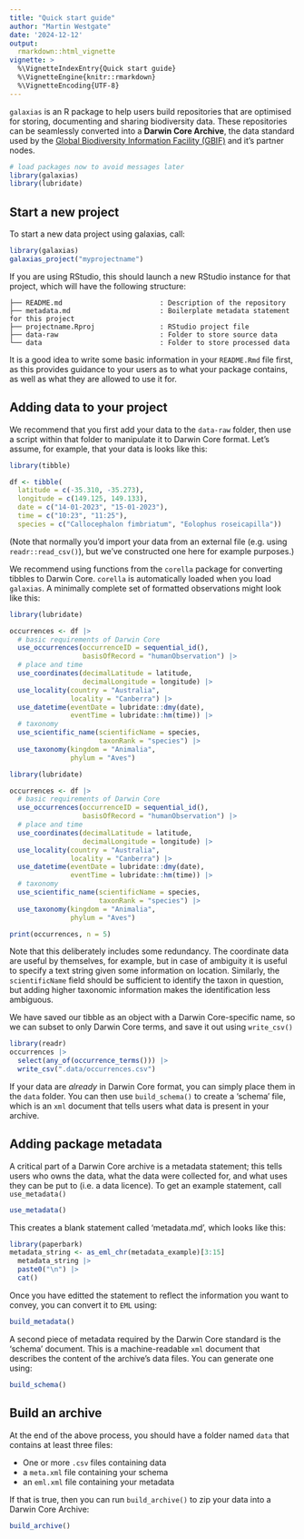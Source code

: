 ```yaml
---
title: "Quick start guide"
author: "Martin Westgate"
date: '2024-12-12'
output:
  rmarkdown::html_vignette
vignette: >
  %\VignetteIndexEntry{Quick start guide}
  %\VignetteEngine{knitr::rmarkdown}
  %\VignetteEncoding{UTF-8}
---
```


`galaxias` is an R package to help users build repositories that are optimised
for storing, documenting and sharing biodiversity data. These repositories can 
be seamlessly converted into a **Darwin Core Archive**, the data standard used 
by the [Global Biodiversity Information Facility (GBIF)](https://gbif.org) and
it's partner nodes.

```r
# load packages now to avoid messages later
library(galaxias)
library(lubridate)
```

## Start a new project

To start a new data project using galaxias, call: 

```r
library(galaxias)
galaxias_project("myprojectname")
```

If you are using RStudio, this should launch a new RStudio instance for
that project, which will have the following structure:

```
├── README.md                        : Description of the repository
├── metadata.md                      : Boilerplate metadata statement for this project
├── projectname.Rproj                : RStudio project file
├── data-raw                         : Folder to store source data
└── data                             : Folder to store processed data
```

It is a good idea to write some basic information in your `README.Rmd` file
first, as this provides guidance to your users as to what your package contains,
as well as what they are allowed to use it for.

## Adding data to your project

We recommend that you first add your data to the `data-raw` folder, then use a 
script within that folder to manipulate it to Darwin Core format. Let's assume, 
for example, that your data is looks like this:

```r
library(tibble)

df <- tibble(
  latitude = c(-35.310, -35.273),
  longitude = c(149.125, 149.133),
  date = c("14-01-2023", "15-01-2023"),
  time = c("10:23", "11:25"),
  species = c("Callocephalon fimbriatum", "Eolophus roseicapilla"))
```

(Note that normally you'd import your data from an external file (e.g. using
`readr::read_csv()`), but we've constructed one here for example purposes.)

We recommend using functions from the `corella` package for converting tibbles 
to Darwin Core. `corella` is automatically loaded when you load `galaxias`. A 
minimally complete set of formatted observations might look like this:

```r
library(lubridate)

occurrences <- df |>
  # basic requirements of Darwin Core
  use_occurrences(occurrenceID = sequential_id(),
                  basisOfRecord = "humanObservation") |> 
  # place and time
  use_coordinates(decimalLatitude = latitude, 
                  decimalLongitude = longitude) |>
  use_locality(country = "Australia", 
               locality = "Canberra") |>
  use_datetime(eventDate = lubridate::dmy(date),
               eventTime = lubridate::hm(time)) |>
  # taxonomy
  use_scientific_name(scientificName = species, 
                      taxonRank = "species") |>
  use_taxonomy(kingdom = "Animalia", 
               phylum = "Aves") 
```

```r
library(lubridate)

occurrences <- df |>
  # basic requirements of Darwin Core
  use_occurrences(occurrenceID = sequential_id(),
                  basisOfRecord = "humanObservation") |> 
  # place and time
  use_coordinates(decimalLatitude = latitude, 
                  decimalLongitude = longitude) |>
  use_locality(country = "Australia", 
               locality = "Canberra") |>
  use_datetime(eventDate = lubridate::dmy(date),
               eventTime = lubridate::hm(time)) |>
  # taxonomy
  use_scientific_name(scientificName = species, 
                      taxonRank = "species") |>
  use_taxonomy(kingdom = "Animalia", 
               phylum = "Aves") 
```

```r
print(occurrences, n = 5)
```

Note that this deliberately includes some redundancy. The coordinate data are
useful by themselves, for example, but in case of ambiguity it is useful to
specify a text string given some information on location. Similarly, the 
`scientificName` field should be sufficient to identify the taxon in question, 
but adding higher taxonomic information makes the identification less ambiguous.

We have saved our tibble as an object with a Darwin Core-specific name, so we 
can subset to only Darwin Core terms, and save it out using `write_csv()`

```r
library(readr)
occurrences |>
  select(any_of(occurrence_terms())) |>
  write_csv(".data/occurrences.csv")
```

If your data are _already_ in Darwin Core format, you can simply place them 
in the `data` folder. You can then use `build_schema()` to create a 'schema'
file, which is an `xml` document that tells users what data is present in your 
archive.

## Adding package metadata

A critical part of a Darwin Core archive is a metadata statement; this tells 
users who owns the data, what the data were collected for, and what uses they
can be put to (i.e. a data licence). To get an example statement, call
`use_metadata()`

```r
use_metadata()
```

This creates a blank statement called 'metadata.md', which looks like this:

```r
library(paperbark)
metadata_string <- as_eml_chr(metadata_example)[3:15]
  metadata_string |>
  paste0("\n") |>
  cat()
```

Once you have editted the statement to reflect the information you want to
convey, you can convert it to `EML` using:

```r
build_metadata()
```

A second piece of metadata required by the Darwin Core standard is the 'schema'
document. This is a machine-readable `xml` document that describes the content
of the archive's data files. You can generate one using:

```r
build_schema()
```

## Build an archive
At the end of the above process, you should have a folder named `data` that 
contains at least three files:

- One or more `.csv` files containing data
- a `meta.xml` file containing your schema
- an `eml.xml` file containing your metadata

If that is true, then you can run `build_archive()` to zip your data into a 
Darwin Core Archive:

```r
build_archive()
```
